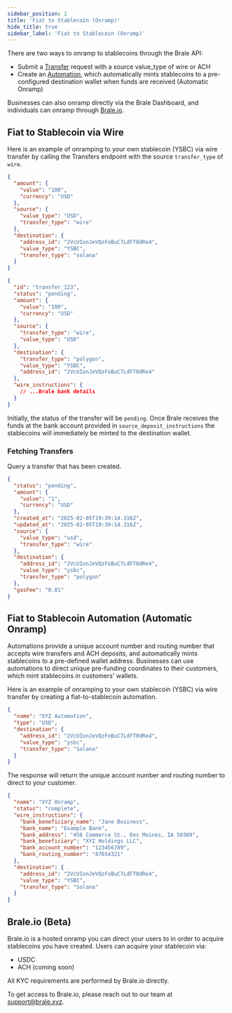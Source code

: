 ```yaml
---
sidebar_position: 2
title: 'Fiat to Stablecoin (Onramp)'
hide_title: true
sidebar_label: 'Fiat to Stablecoin (Onramp)'
---
```


<Intro
  heading="Fiat to Stablecoin (Onramp)"
  subheading="Brale makes it easy for you and your customers to convert USD into stablecoins via wire transfer or ACH."
/>

There are two ways to onramp to stablecoins through the Brale API:

- Submit a [Transfer](/key-concepts/transfers) request with a source value_type of wire or ACH
- Create an [Automation](/key-concepts/automations), which automatically mints stablecoins to a pre-configured destination wallet when funds are received (Automatic Onramp)

Businesses can also onramp directly via the Brale Dashboard, and individuals can onramp through [Brale.io](https://brale.io/).

## Fiat to Stablecoin via Wire

Here is an example of onramping to your own stablecoin (YSBC) via wire transfer by calling the Transfers endpoint with the source `transfer_type` of `wire`.

<HTTPMethod method="POST" endpoint="https://api.brale.xyz/accounts/account_id/transfers" />

```json title="Request"
{
  "amount": {
    "value": "100",
    "currency": "USD"
  },
  "source": {
    "value_type": "USD",
    "transfer_type": "wire"
  },
  "destination": {
    "address_id": "2VcUIonJeVQzFoBuC7LdFT0dRe4",
    "value_type": "YSBC",
    "transfer_type": "solana"
  }
}
```

```json title="Response"
{
  "id": "transfer_123",
  "status": "pending",
  "amount": {
    "value": "100",
    "currency": "USD"
  },
  "source": {
    "transfer_type": "wire",
    "value_type": "USD"
  },
  "destination": {
    "transfer_type": "polygon",
    "value_type": "YSBC",
    "address_id": "2VcUIonJeVQzFoBuC7LdFT0dRe4"
  },
  "wire_instructions": {
    // ...Brale bank details
  }
}
```

Initially, the status of the transfer will be `pending`. Once Brale receives the funds at the bank account provided in `source_deposit_instructions` the stablecoins will immediately be minted to the destination wallet.

### Fetching Transfers

Query a transfer that has been created.

<HTTPMethod method="GET" endpoint="https://api.brale.xyz/accounts/account_id/transfers/:id" />

```json title="Response"
{
  "status": "pending",
  "amount": {
    "value": "1",
    "currency": "USD"
  },
  "created_at": "2025-02-05T19:39:14.316Z",
  "updated_at": "2025-02-05T19:39:14.316Z",
  "source": {
    "value_type": "usd",
    "transfer_type": "wire"
  },
  "destination": {
    "address_id": "2VcUIonJeVQzFoBuC7LdFT0dRe4",
    "value_type": "ysbc",
    "transfer_type": "polygon"
  },
  "gasFee": "0.01"
}
```

## Fiat to Stablecoin Automation (Automatic Onramp)

Automations provide a unique account number and routing number that accepts wire transfers and ACH deposits, and automatically mints stablecoins to a pre-defined wallet address. Businesses can use automations to direct unique pre-funding coordinates to their customers, which mint stablecoins in customers' wallets.

Here is an example of onramping to your own stablecoin (YSBC) via wire transfer by creating a fiat-to-stablecoin automation.

<HTTPMethod method="POST" endpoint="https://api.brale.xyz/accounts/account_id/automations" />

```json title="Request"
{
  "name": "XYZ Automation",
  "type": "USD",
  "destination": {
    "address_id": "2VcUIonJeVQzFoBuC7LdFT0dRe4",
    "value_type": "ysbc",
    "transfer_type": "Solana"
  }
}
```

The response will return the unique account number and routing number to direct to your customer.

```json title="Response"
{
  "name": "XYZ Onramp",
  "status": "complete",
  "wire_instructions": {
    "bank_beneficiary_name": "Jane Business",
    "bank_name": "Example Bank",
    "bank_address": "456 Commerce St., Des Moines, IA 50309",
    "bank_beneficiary": "XYZ Holdings LLC",
    "bank_account_number": "123456789",
    "bank_routing_number": "87654321"
  },
  "destination": {
    "address_id": "2VcUIonJeVQzFoBuC7LdFT0dRe4",
    "value_type": "YSBC",
    "transfer_type": "Solana"
  }
}
```

## Brale.io (Beta)

Brale.io is a hosted onramp you can direct your users to in order to acquire stablecoins you have created. Users can acquire your stablecoin via:

- USDC
- ACH (coming soon)

All KYC requirements are performed by Brale.io directly.

To get access to Brale.io, please reach out to our team at support@brale.xyz.
